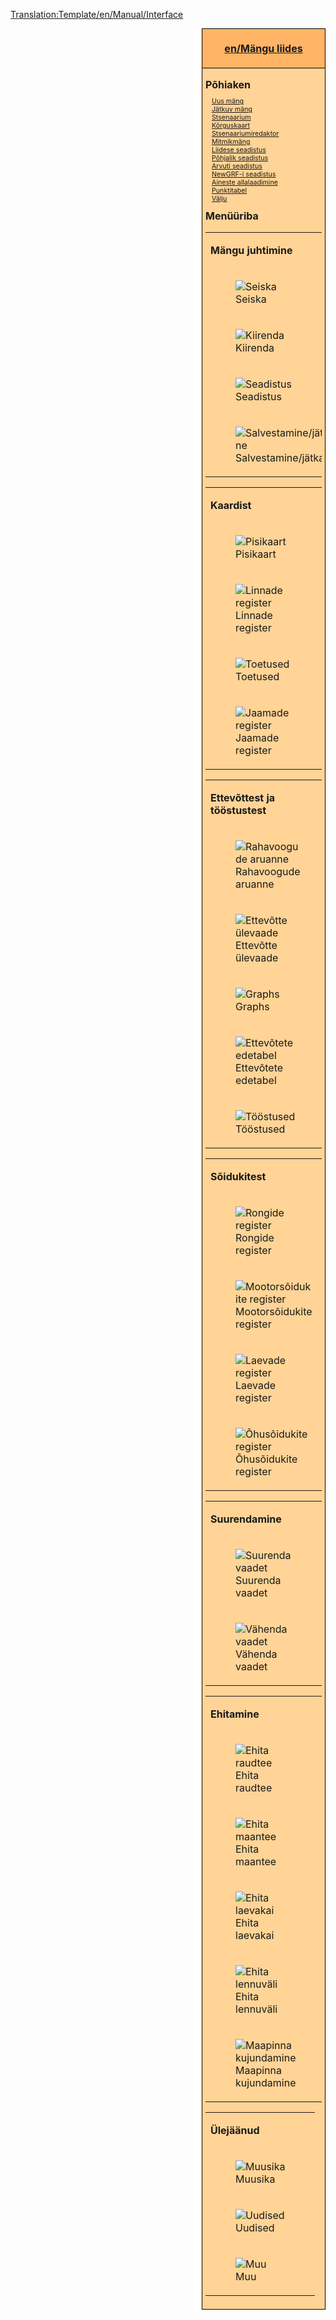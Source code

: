 <noinclude>[[Translation:Template/en/Manual/Interface]]</noinclude><noinclude></noinclude>
<div style="float:right; padding-left:12px; background:#ffffff;">
<div style="border:1px solid #000000; background:#ffb466; padding:5px; -moz-border-radius-topleft:5px; -moz-border-radius-topright:5px; font-size: 12pt;">
<center><strong><font size="3">[[en/Mängu liides]]</font></strong></center>
</div>
<div style="border:1px solid black; border-top-width: 0px; background:#ffd496; padding:5px; -moz-border-radius-bottomleft:5px; -moz-border-radius-bottomright:8px; font-size: 8pt;">

<div style="width: 186px">
<font size="3">'''Põhiaken'''</font>
<div style="margin-left:10px;">
[[et/Manual/Uus mäng|Uus mäng]]<br />
[[et/Jätka mängu|Jätkuv mäng]]<br />
[[et/Stsenaarium|Stsenaarium]]<br />
[[et/Kõrguskaart|Kõrguskaart]]<br />
[[et/Stsenaariumiredaktor|Stsenaariumiredaktor]]<br />
[[et/Mitmikmäng|Mitmikmäng]]<br />
[[et/Liidese seadistus|Liidese seadistus]]<br />
[[et/Põhjalik seadistus|Põhjalik seadistus]]<br />
[[et/Arvuti seadistus|Arvuti seadistus]]<br />
[[et/NewGRF-i seadistus|NewGRF-i seadistus]]<br />
[[et/Aineste allalaadimine|Aineste allalaadimine]]<br />
[[et/Punktitabel|Punktitabel]]<br />
[[et/Välju|Välju]]<br />
</div>
</div>

<div style="width: 186px">
<font size="3">'''Menüüriba'''</font><br />

{| style="background:#ffd496;"
|colspan=2| '''Mängu juhtimine'''
|- valign="top"
|[[File:en/Manual/Pause button.png|Seiska]]
|⇒ [[et/Seiska|Seiska]]
|- valign="top"
|[[File:en/Manual/Fast Forward button.png|Kiirenda]] 
|⇒ [[et/Kiirenda|Kiirenda]]
|- valign="top"
|[[File:en/Manual/Options button.png|Seadistus]]
|⇒ [[et/Mängu seadistus|Mängu seadistus]] &middot; [[et/Põhjalik seadistus|Põhjalik seadistus]] &middot; [[et/Arvuti seadistus|Arvuti seadistus]] &middot; [[et/NewGRF-i seadistus|NewGRF-i seadistus]] &middot; [[et/Läbipaistvuse seadistus|Läbipaistvuse seadistus]]
|- valign="top"
|[[File:en/Manual/Save Load button.png|Salvestamine/jätkamine]]
|⇒ [[et/Mängu salvestamine|Mängu salvestamine]] &middot; [[et/Mängu jätkamine|Mängu jätkamine]] &middot; [[et/Lahku mängust|Lahku mängust]] &middot; [[et/Välju|Välju]]
|}
{| style="background:#ffd496;"
|colspan=2| '''Kaardist'''
|- valign="top"
|[[File:en/Manual/Minimap button.png|Pisikaart]]
|⇒ [[et/Maailmakaart|Maailmakaart]] &middot; [[et/Lisa vaateaken|Lisa vaateaken]] &middot; [[et/Kaubavoo legend|Kaubavoo legend]] &middot; [[et/Siltide register|Siltide register]]
|- valign="top"
|[[File:en/Manual/Town directory button.png|Linnade register]]
|⇒ [[et/Linnade register|Linnade register]]
|- valign="top"
|[[File:en/Manual/Subsidies button.png|Toetused]]
|⇒ [[et/Toetused|Toetused]]
|- valign="top"
|[[File:en/Manual/Station list button.png|Jaamade register]]
|⇒ [[et/Jaamade register|Jaamade register]]
|}
{| style="background:#ffd496;"
|colspan=2| '''Ettevõttest ja tööstustest'''
|- valign="top"
|[[File:en/Manual/Finances screen button.png|Rahavoogude aruanne]]
|⇒ [[et/Rahavoogude aruanne|Rahavoogude aruanne]]
|- valign="top"
|[[File:en/Manual/Company information button.png|Ettevõtte ülevaade]]
|⇒ [[et/Ettevõtte ülevaade|Ettevõtte ülevaade]]
|- valign="top"
|[[File:en/Manual/Graphs button.png|Graphs]]
|⇒ [[et/Opereerimiskasumi graafik|Opereerimiskasumi graafik]] &middot; [[et/Tulugraafik|Tulugraafik]] &middot; [[et/Kaubavoo graafik|Kaubavoo graafik]] &middot; [[et/Tegevustulemuste graafik|Tegevustulemuste graafik]] &middot; [[et/Firmaväärtuse graafik|Firmaväärtuse graafik]] &middot; [[et/Veotasude määrad|Veotasude määrad]]
|- valign="top"
|[[File:en/Manual/Company league table button.png|Ettevõtete edetabel]]
|⇒ [[et/Ettevõtete edetabel|Ettevõtete edetabel]] &middot; [[et/Täpsustatud tulemushinnang|Täpsustatud tulemushinnang]] &middot; [[et/Punktitabel|Punktitabel]]
|- valign="top"
|[[File:en/Manual/Industry button.png|Tööstused]]
|⇒ [[et/Tööstuste register|Tööstuste register]] &middot; [[et/Tööstuste ahel|Tööstuste ahel]] &middot; [[et/Uue tööstuse rahastamine|Uue tööstuse rahastamine]]
|}
{| style="background:#ffd496;"
|colspan=2| '''Sõidukitest'''
|- valign="top"
|[[File:en/Manual/Train Information button.png|Rongide register]]
|⇒ [[et/Rongide register|Rongide register]]
|- valign="top"
|[[File:en/Manual/Road Vehicle Information button.png|Mootorsõidukite register]]
|⇒ [[et/Mootorsõidukite register|Mootorsõidukite register]]
|- valign="top"
|[[File:en/Manual/Ship Information button.png|Laevade register]]
|⇒ [[et/Laevade register|Laevade register]]
|- valign="top"
|[[File:en/Manual/Aircraft Information button.png|Õhusõidukite register]]
|⇒ [[Õhusõidukite register/Et|Õhusõidukite register]
|}
{| style="background:#ffd496;"
|colspan=2| '''Suurendamine'''
|- valign="top"
|[[File:en/Manual/Zoom in button.png|Suurenda vaadet]]
|⇒ [[et/Suurendamine|Suurenda vaadet]]
|- valign="top"
|[[File:en/Manual/Zoom out button.png|Vähenda vaadet]]
|⇒ [[et/Suurendamine|Vähenda vaadet]]
|}
{| style="background:#ffd496;"
|colspan=2| '''Ehitamine'''
|- valign="top"
|[[File:en/Manual/Railroad build button.png|Ehita raudtee]]
|⇒ [[et/Rööbastee ehitamine|Rööbastee ehitamine]] &middot; [[et/Elektriraudtee ehitamine|Elektriraudtee ehitamine]] &middot; [[et/Monorelsstee ehitamine|Monorelsstee ehitamine]] &middot; [[et/Magnethõljuktee ehitamine|Magnethõljuktee ehitamine]]
|- valign="top"
|[[File:en/Manual/Road build button.png|Ehita maantee]]
|⇒ [[et/Maanteede ehitamine|Maanteede ehitamine]] &middot; [[et/Trammitee ehitamine|Trammitee ehitamine]]
|- valign="top"
|[[File:en/Manual/Dock build button.png|Ehita laevakai]]
|⇒ [[et/Veeteede ehitamine|Veeteede ehitamine]]
|- valign="top"
|[[File:en/Manual/Airport build button.png|Ehita lennuväli]]
|⇒ [[et/Lennuväljade ehitamine|Lennuväljade ehitamine]]
|- valign="top"
|[[File:en/Manual/Landscaping button.png|Maapinna kujundamine]]
|⇒ [[et/Maapinna kujundamine|Maapinna kujundamine]] &middot; [[et/Puude istutamine|Puude istutamie]] &middot; [[et/Paigalda silt|Paigalda silt]]
|}
{| style="background:#ffd496;"
|colspan=2| '''Ülejäänud'''
|- valign="top"
|[[File:en/Manual/Sound Music button.png|Muusika]]
|⇒ [[et/Heli/muusika|Heli/muusika]]
|- valign="top"
|[[File:en/Manual/News button.png|Uudised]]
|⇒ [[en/Viimane teade/Et/Viimane teade]] &middot; [[et/Teadete ajalugu|Teadete ajalugu]]
|- valign="top"
|[[File:en/Manual/Other button.png|Muu]]
|⇒ [[et/Maa-ala andmed|Maa-ala andmed]] &middot; [[et/Lülita konsool sisse/välja|Lülita konsool sisse/välja]] &middot; [[et/Arvutivea otsing|Arvutivea otsing]] &middot; [[et/Ekraanitõmmis|Ekraanitõmmis]] &middot; [[et/Suurendatud ekraanitõmmis|Suurendatud ekraanitõmmis]] &middot; [[et/Tavasuurendusega ekraanitõmmis|Tavasuurendusega ekraanitõmmis]] &middot; [[et/Terve kaardi ekraanitõmmis|Terve kaardi ekraanitõmmis]] &middot; [[en/Manual/Main Page|OpenTTD kohta]]
|}
</div>
</div>
</div>